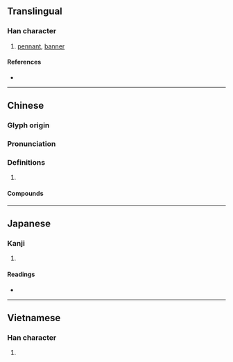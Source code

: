 {{character info/new}}
==Translingual==

===Han character===
{{Han char|rn=70|rad=方|as=14|sn=18|four=08269|canj=YSOHW|ids=⿸⿰方𠂉番}}

# [[pennant]], [[banner]]

====References====
* {{Han ref|kx=0485.090|dkj=13700|dj=0847.110|hdz=32185.010|uh=65DB|ud=26075|bh=EFD9|bd=61401}}

----

==Chinese==
{{zh-forms}}

===Glyph origin===
{{Han etym}}
{{Han compound|㫃|番|c1=s|c2=p|ls=psc}}

===Pronunciation===
{{zh-pron
|m=fān
|c=faan1
|mc=y
|oc=y
|cat=
}}

===Definitions===
{{zh-hanzi}}

# {{rfdef|zh}}

====Compounds====
{{zh-der|引魂旛|旛勝|旛蓋|旛旂|招魂旛|火染旛竿|旗旛|春旛|風動旛動|靈旛}}

----

==Japanese==

===Kanji===
{{ja-kanji|grade=|rs=方14}}

# {{defn|lang=ja|sort=方14}}

====Readings====
* {{ja-readings
|goon=ほん
|kanon=はん
|kanyoon=ばん
|kun=はた-
}}

----

==Vietnamese==

===Han character===
{{vi-readings|rs=方14|hanviet=phướn}}

# {{defn|lang=vi|sort=方14}}